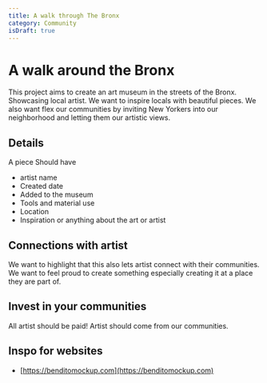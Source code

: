 ```yaml
---
title: A walk through The Bronx
category: Community
isDraft: true
---
```


# A walk around the Bronx

This project aims to create an art museum in the streets of the Bronx. Showcasing local artist. We want to inspire locals with beautiful pieces. We also want flex our communities by inviting New Yorkers into our neighborhood and letting them our artistic views.

## Details

A piece Should have

* artist name
* Created date
* Added to the museum
* Tools and material use
* Location
* Inspiration or anything about the art or artist

## Connections with artist

We want to highlight that this also lets artist connect with their communities. We want to feel proud to create something especially creating it at a place they are part of.

## Invest in your communities

All artist should be paid! Artist should come from our communities. 

## Inspo for websites

* [https://benditomockup.com](https://benditomockup.com)
